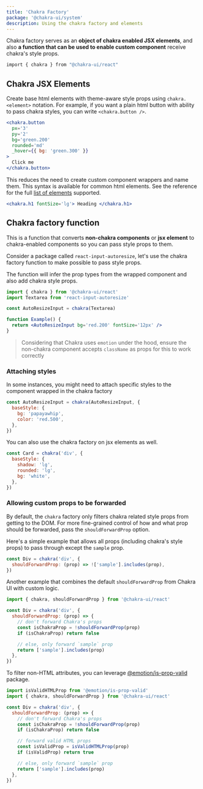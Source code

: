 ```yaml
---
title: 'Chakra Factory'
package: '@chakra-ui/system'
description: Using the chakra factory and elements
---
```


Chakra factory serves as an **object of chakra enabled JSX elements**, and also
**a function that can be used to enable custom component** receive chakra's
style props.

```bash
import { chakra } from "@chakra-ui/react"
```

## Chakra JSX Elements

Create base html elements with theme-aware style props using `chakra.<element>`
notation. For example, if you want a plain html button with ability to pass
chakra styles, you can write `<chakra.button />`.

```jsx
<chakra.button
  px='3'
  py='2'
  bg='green.200'
  rounded='md'
  _hover={{ bg: 'green.300' }}
>
  Click me
</chakra.button>
```

This reduces the need to create custom component wrappers and name them. This
syntax is available for common html elements. See the reference for the full
[list of elements](https://github.com/chakra-ui/chakra-ui/blob/main/packages/system/src/system.utils.ts#L9)
supported.

```jsx live=false
<chakra.h1 fontSize='lg'> Heading </chakra.h1>
```

## Chakra factory function

This is a function that converts **non-chakra components** or **jsx element** to
chakra-enabled components so you can pass style props to them.

Consider a package called `react-input-autoresize`, let's use the chakra factory
function to make possible to pass style props.

The function will infer the prop types from the wrapped component and also add
chakra style props.

```jsx live=false
import { chakra } from '@chakra-ui/react'
import Textarea from 'react-input-autoresize'

const AutoResizeInput = chakra(Textarea)

function Example() {
  return <AutoResizeInput bg='red.200' fontSize='12px' />
}
```

> Considering that Chakra uses `emotion` under the hood, ensure the non-chakra
> component accepts `className` as props for this to work correctly

### Attaching styles

In some instances, you might need to attach specific styles to the component
wrapped in the chakra factory

```jsx live=false
const AutoResizeInput = chakra(AutoResizeInput, {
  baseStyle: {
    bg: 'papayawhip',
    color: 'red.500',
  },
})
```

You can also use the chakra factory on jsx elements as well.

```jsx live=false
const Card = chakra('div', {
  baseStyle: {
    shadow: 'lg',
    rounded: 'lg',
    bg: 'white',
  },
})
```

### Allowing custom props to be forwarded

By default, the `chakra` factory only filters chakra related style props from
getting to the DOM. For more fine-grained control of how and what prop should be
forwarded, pass the `shouldForwardProp` option.

Here's a simple example that allows all props (including chakra's style props)
to pass through except the `sample` prop.

```jsx live=false
const Div = chakra('div', {
  shouldForwardProp: (prop) => !['sample'].includes(prop),
})
```

Another example that combines the default `shouldForwardProp` from Chakra UI
with custom logic.

```jsx live=false
import { chakra, shouldForwardProp } from '@chakra-ui/react'

const Div = chakra('div', {
  shouldForwardProp: (prop) => {
    // don't forward Chakra's props
    const isChakraProp = !shouldForwardProp(prop)
    if (isChakraProp) return false

    // else, only forward `sample` prop
    return ['sample'].includes(prop)
  },
})
```

To filter non-HTML attributes, you can leverage
[@emotion/is-prop-valid](https://github.com/emotion-js/emotion/tree/master/packages/is-prop-valid)
package.

```jsx live=false
import isValidHTMLProp from '@emotion/is-prop-valid'
import { chakra, shouldForwardProp } from '@chakra-ui/react'

const Div = chakra('div', {
  shouldForwardProp: (prop) => {
    // don't forward Chakra's props
    const isChakraProp = !shouldForwardProp(prop)
    if (isChakraProp) return false

    // forward valid HTML props
    const isValidProp = isValidHTMLProp(prop)
    if (isValidProp) return true

    // else, only forward `sample` prop
    return ['sample'].includes(prop)
  },
})
```
